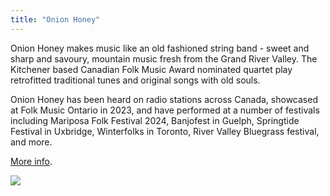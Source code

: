 ```yaml
---
title: "Onion Honey"
---
```


Onion Honey makes music like an old fashioned string band - sweet and sharp and savoury, mountain music fresh from the Grand River Valley. The Kitchener based Canadian Folk Music Award nominated quartet play retrofitted traditional tunes and original songs with old souls.

Onion Honey has been heard on radio stations across Canada, showcased at Folk Music Ontario in 2023, and have performed at a number of festivals including Mariposa Folk Festival 2024, Banjofest in Guelph, Springtide Festival in Uxbridge, Winterfolks in Toronto, River Valley Bluegrass festival, and more.

[More info](https://onionhoney.com/).

![](images/onion honey.jpg)
